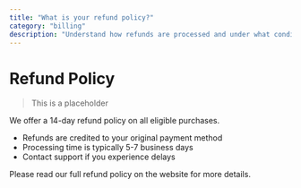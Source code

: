 ```yaml
---
title: "What is your refund policy?"
category: "billing"
description: "Understand how refunds are processed and under what conditions."
---
```


# Refund Policy

> This is a placeholder

We offer a 14-day refund policy on all eligible purchases.

- Refunds are credited to your original payment method
- Processing time is typically 5-7 business days
- Contact support if you experience delays

Please read our full refund policy on the website for more details.
